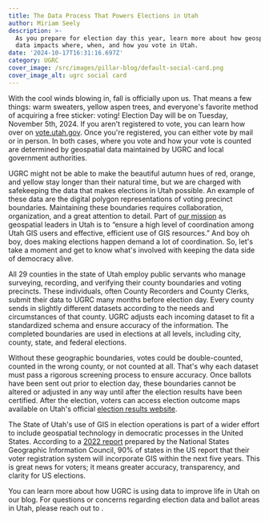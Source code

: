 ```yaml
---
title: The Data Process That Powers Elections in Utah
author: Miriam Seely
description: >-
  As you prepare for election day this year, learn more about how geospatial
  data impacts where, when, and how you vote in Utah.
date: '2024-10-17T16:31:16.697Z'
category: UGRC
cover_image: /src/images/pillar-blog/default-social-card.png
cover_image_alt: ugrc social card
---
```



With the cool winds blowing in, fall is officially upon us. That means a few things: warm sweaters, yellow aspen trees, and everyone's favorite method of acquiring a free sticker: voting! Election Day will be on Tuesday, November 5th, 2024. If you aren't registered to vote, you can learn how over on [vote.utah.gov](http://vote.utah.gov). Once you're registered, you can either vote by mail or in person. In both cases, where you vote and how your vote is counted are determined by geospatial data maintained by UGRC and local government authorities.

UGRC might not be able to make the beautiful autumn hues of red, orange, and yellow stay longer than their natural time, but we are charged with safekeeping the data that makes elections in Utah possible. An example of these data are the digital polygon representations of voting precinct boundaries. Maintaining these boundaries requires collaboration, organization, and a great attention to detail. Part of [our mission](https://gis.utah.gov/about/) as geospatial leaders in Utah is to “ensure a high level of coordination among Utah GIS users and effective, efficient use of GIS resources.” And boy oh boy, does making elections happen demand a lot of coordination. So, let's take a moment and get to know what's involved with keeping the data side of democracy alive.

All 29 counties in the state of Utah employ public servants who manage surveying, recording, and verifying their county boundaries and voting precincts. These individuals, often County Recorders and County Clerks, submit their data to UGRC many months before election day. Every county sends in slightly different datasets according to the needs and circumstances of that county. UGRC adjusts each incoming dataset to fit a standardized schema and ensure accuracy of the information. The completed boundaries are used in elections at all levels, including city, county, state, and federal elections.

Without these geographic boundaries, votes could be double-counted, counted in the wrong county, or not counted at all. That's why each dataset must pass a rigorous screening process to ensure accuracy. Once ballots have been sent out prior to election day, these boundaries cannot be altered or adjusted in any way until after the election results have been certified. After the election, voters can access election outcome maps available on Utah's official [election results website](https://electionresults.utah.gov/results/public/utah/elections/PrimaryCD2Recount2024).

The State of Utah's use of GIS in election operations is part of a wider effort to include geospatial technology in democratic processes in the United States. According to a [2022 report](https://nsgic.memberclicks.net/assets/docs/GEE/2022_October_StateElectionDirectorReport_final.pdf) prepared by the National States Geographic Information Council, 90% of states in the US report that their voter registration system will incorporate GIS within the next five years. This is great news for voters; it means greater accuracy, transparency, and clarity for US elections.

You can learn more about how UGRC is using data to improve life in Utah on our blog. For questions or concerns regarding election data and ballot areas in Utah, please reach out to <Contacts inline subject={frontmatter.title} contactKey='boundaries' />.
